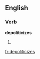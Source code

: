 
==English==

===Verb===
'''depoliticizes'''

# {{third-person singular of|[[depoliticize]]}}

[[fr:depoliticizes]]